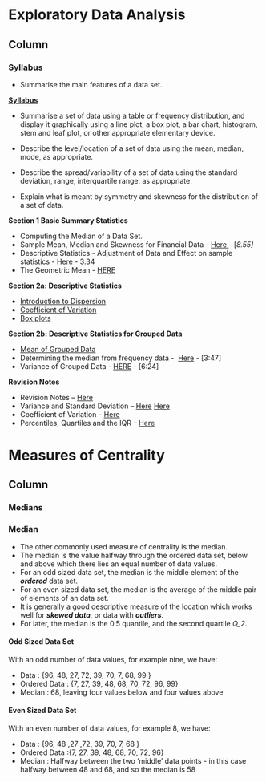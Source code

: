 Exploratory Data Analysis {data-navmenu="Exploratory Data Analysis"}
==============================================================

Column {.tabset}
----------------------------------

### Syllabus

* Summarise the main features of a data set.

<span style="text-decoration:underline;"><strong>Syllabus</strong></span>

* Summarise a set of data using a table or frequency distribution, and display it graphically using a line plot, a box plot, a bar chart, histogram, stem and leaf plot, or other appropriate elementary device.

* Describe the level/location of a set of data using the mean, median, mode, as appropriate.

* Describe the spread/variability of a set of data using the standard deviation, range, interquartile range, as appropriate.

* Explain what is meant by symmetry and skewness for the distribution of a set of data.



<strong>Section 1 Basic Summary Statistics</strong>

* Computing the Median of a Data Set.
* Sample Mean, Median and Skewness for Financial Data - <a href="http://youtu.be/gJQv0R0YPPQ" target="_blank">Here </a>- [<em>8.55]</em>
* Descriptive Statistics - Adjustment of Data and Effect on sample statistics - <a href="http://youtu.be/nNOTCpW0ED8" target="_blank">Here </a>- 3.34
* The Geometric Mean - <a href="https://youtu.be/Bz-YwUMk_mk" target="_blank">HERE</a>

<strong>Section 2a: Descriptive Statistics</strong>

* <a title="Introduction to Dispersion" href="http://youtu.be/qLSUh-tex20" target="_blank">Introduction to Dispersion</a>
* <a title="Coefficient of Variation" href="http://youtu.be/ag5AoCEtboI" target="_blank">Coefficient of Variation</a>
* <a title="Boxplots" href="http://youtu.be/lkXcWoBcwjo" target="_blank">Box plots</a>

<strong>Section 2b: <strong>Descriptive Statistics for Grouped Data</strong></strong>

* <a title="Grouped Mean" href="http://youtu.be/u8tei1Emr2A" target="_blank">Mean of Grouped Data</a>
* Determining the median from frequency data -  <a href="http://youtu.be/OVBNtIE0UE8" target="_blank">Here</a> - [3:47]
* Variance of Grouped Data - <a href="https://www.youtube.github.io/watch?v=Mi6J7BemihA" target="_blank">HERE</a> - [6:24]

<strong>Revision Notes</strong>

* Revision Notes – <a title="Descriptive Statistics" href="https://dl.dropboxusercontent.github.io/u/6044937/Stats%20Lecture%20Notes/Part%20A%20-%20Descriptive%20Statistics.pdf" target="_blank">Here</a>
* Variance and Standard Deviation – <a title="Variance" href="https://dl.dropboxusercontent.github.io/u/6044937/IntroStats/Part%20B%20-%20Computing%20Variance.pdf" target="_blank">Here</a> <a title="Variance and Standard Deviation" href="https://dl.dropboxusercontent.github.io/u/6044937/IntroStats/Part%20B%20-%20Variance%20and%20Standard%20Deviation.pdf" target="_blank">Here</a>
* Coefficient of Variation – <a title="Coefficient of Variation" href="https://dl.dropboxusercontent.github.io/u/6044937/IntroStats/Part%20B%20-%20Coefficient%20of%20Variation.pdf" target="_blank">Here</a>
* Percentiles, Quartiles and the IQR – <a title="Percentiles and Quartiles" href="https://dl.dropboxusercontent.github.io/u/6044937/IntroStats/Part%20B%20-%20Percentiles%20and%20IQR.pdf" target="_blank">Here</a>

Measures of Centrality {data-navmenu="Exploratory Data Analysis"}
==============================================================

Column {.tabset}
----------------------------------

### Medians

<h3>Median</h3>


* The other commonly used measure of centrality is the median.
* The median is the value halfway through the ordered data set, below and above which there lies an equal number of data values.
* For an odd sized data set, the median is the middle element of the <b><i>ordered</b></i> data set.
* For an even sized data set, the median is the average of the middle pair of elements of an \t{ordered} data set.
* It is generally a good descriptive measure of the location which works well for <b><i>skewed data</b></i>, or data with <b><i>outliers</b></i>.
* For later, the median is the 0.5 quantile, and the second quartile <i>Q_2</i>.

<h4> Odd Sized Data Set</h4>

With an odd number of data values, for example nine, we have:

* Data : {96, 48, 27, 72, 39, 70, 7, 68, 99 }
* Ordered Data :  {7, 27, 39, 48, 68, 70, 72, 96, 99}
* Median : 68, leaving four values below and four values above

<h4> Even Sized Data Set</h4>
With an even number of data values, for example 8, we have:

* Data : {96, 48 ,27 ,72, 39, 70, 7, 68 }
* Ordered Data :{7, 27, 39, 48, 68, 70, 72, 96}
* Median : Halfway between the two 'middle' data points - in this case halfway between 48 and 68, and so the median is 58

